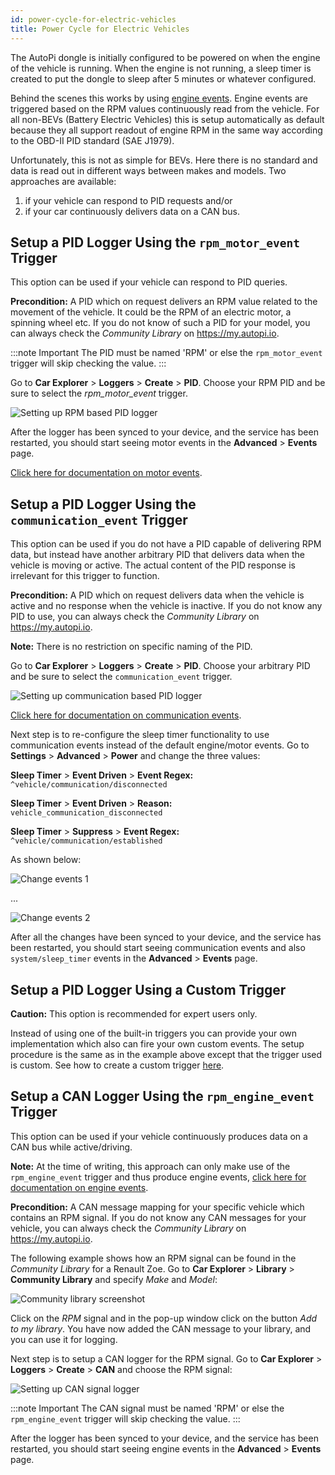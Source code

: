 ```yaml
---
id: power-cycle-for-electric-vehicles
title: Power Cycle for Electric Vehicles
---
```



The AutoPi dongle is initially configured to be powered on when the engine of the vehicle is
running. When the engine is not running, a sleep timer is created to put the dongle to sleep after
5 minutes or whatever configured.

Behind the scenes this works by using [engine events](/cloud/device_management/events/vehicle.md/#engine-events).
Engine events are triggered based on the RPM values continuously read from the vehicle. For all
non-BEVs (Battery Electric Vehicles) this is setup automatically as default because they all
support readout of engine RPM in the same way according to the OBD-II PID standard
(SAE J1979).

Unfortunately, this is not as simple for BEVs. Here there is no standard and data is read out in
different ways between makes and models. Two approaches are available:

1. if your vehicle can respond to PID requests and/or 
2. if your car continuously delivers data on a CAN bus.

## Setup a PID Logger Using the `rpm_motor_event` Trigger
This option can be used if your vehicle can respond to PID queries.

**Precondition:** A PID which on request delivers an RPM value related to the movement of the
vehicle. It could be the RPM of an electric motor, a spinning wheel etc. If you do not know of such
a PID for your model, you can always check the *Community Library* on https://my.autopi.io.

:::note Important
The PID must be named 'RPM' or else the `rpm_motor_event` trigger will skip checking the value.
:::

Go to **Car Explorer** > **Loggers** > **Create** > **PID**. Choose your RPM PID and be sure to
select the *rpm_motor_event* trigger.

![Setting up RPM based PID logger](/img/getting_started/electric_vehicles/power_cycle_for_electric_vehicles/setting_up_rpm_based_pid_logger.png) 

After the logger has been synced to your device, and the service has been restarted, you should
start seeing motor events in the **Advanced** > **Events** page.

[Click here for documentation on motor events](/cloud/device_management/events/vehicle.md/#motor-events).

## Setup a PID Logger Using the `communication_event` Trigger

This option can be used if you do not have a PID capable of delivering RPM data, but instead have
another arbitrary PID that delivers data when the vehicle is moving or active. The actual content
of the PID response is irrelevant for this trigger to function.

**Precondition:** A PID which on request delivers data when the vehicle is active and no response
when the vehicle is inactive. If you do not know any PID to use, you can always check the
*Community Library* on https://my.autopi.io.

**Note:** There is no restriction on specific naming of the PID.

Go to **Car Explorer** > **Loggers** > **Create** > **PID**. Choose your arbitrary PID and be sure
to select the `communication_event` trigger.

![Setting up communication based PID logger](/img/getting_started/electric_vehicles/power_cycle_for_electric_vehicles/setting_up_communication_based_pid_logger.png) 

[Click here for documentation on communication events](/cloud/device_management/events/vehicle.md/#communication-events).

Next step is to re-configure the sleep timer functionality to use communication events instead of
the default engine/motor events. Go to **Settings** > **Advanced** > **Power** and change the three
values:

**Sleep Timer** > **Event Driven** > **Event Regex:** `^vehicle/communication/disconnected`

**Sleep Timer** > **Event Driven** > **Reason:** `vehicle_communication_disconnected`

**Sleep Timer** > **Suppress** > **Event Regex:** `^vehicle/communication/established`

As shown below:

![Change events 1](/img/getting_started/electric_vehicles/power_cycle_for_electric_vehicles/change_events_1.png) 

...

![Change events 2](/img/getting_started/electric_vehicles/power_cycle_for_electric_vehicles/change_events_2.png) 

After all the changes have been synced to your device, and the service has been restarted, you
should start seeing communication events and also `system/sleep_timer` events in the
**Advanced** > **Events** page.

## Setup a PID Logger Using a Custom Trigger

**Caution:** This option is recommended for expert users only.

Instead of using one of the built-in triggers you can provide your own implementation which also
can fire your own custom events. The setup procedure is the same as in the example above except
that the trigger used is custom. See how to create a custom trigger
[here](/cloud/device_management/services/create_custom_triggers.mdx).

## Setup a CAN Logger Using the `rpm_engine_event` Trigger

This option can be used if your vehicle continuously produces data on a CAN bus while
active/driving.

**Note:** At the time of writing, this approach can only make use of the `rpm_engine_event` trigger
and thus produce engine events,
[click here for documentation on engine events](/cloud/device_management/events/vehicle.md/#engine-events).

**Precondition:** A CAN message mapping for your specific vehicle which contains an RPM signal. If
you do not know any CAN messages for your vehicle, you can always check the *Community Library*
on https://my.autopi.io.

The following example shows how an RPM signal can be found in the *Community Library* for a Renault
Zoe. Go to **Car Explorer** > **Library** > **Community Library** and specify *Make* and *Model*:

![Community library screenshot](/img/getting_started/electric_vehicles/power_cycle_for_electric_vehicles/community_library_screenshot.png) 

Click on the *RPM* signal and in the pop-up window click on the button *Add to my library*. You have
now added the CAN message to your library, and you can use it for logging.

Next step is to setup a CAN logger for the RPM signal. Go to **Car Explorer** > **Loggers** >
**Create** > **CAN** and choose the RPM signal:

![Setting up CAN signal logger](/img/getting_started/electric_vehicles/power_cycle_for_electric_vehicles/setting_up_can_signal_logger.png) 

:::note Important
The CAN signal must be named 'RPM' or else the `rpm_engine_event` trigger will skip checking the
value.
:::

After the logger has been synced to your device, and the service has been restarted, you should
start seeing engine events in the **Advanced** > **Events** page.

<Discussion
  title="How to setup power cycle for an electric vehicle"
  url="https://community.autopi.io/t/guide-how-to-setup-power-cycle-for-an-electric-vehicle/1668"
/>
